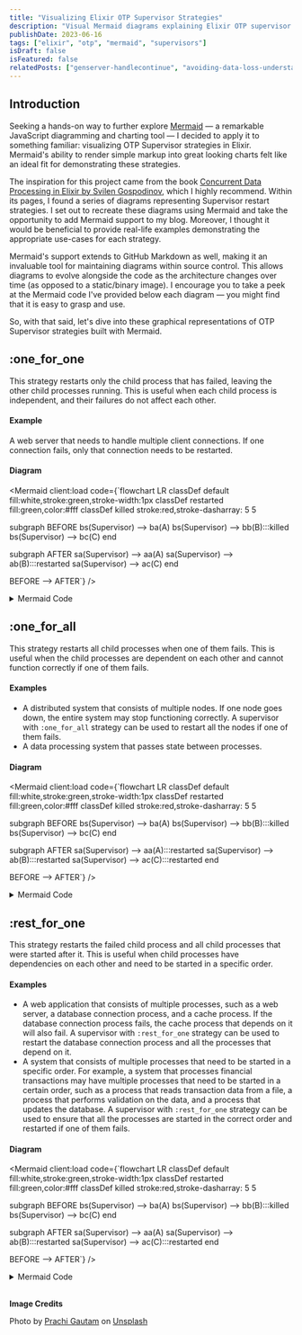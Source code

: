 ```yaml
---
title: "Visualizing Elixir OTP Supervisor Strategies"
description: "Visual Mermaid diagrams explaining Elixir OTP supervisor restart strategies with practical examples."
publishDate: 2023-06-16
tags: ["elixir", "otp", "mermaid", "supervisors"]
isDraft: false
isFeatured: false
relatedPosts: ["genserver-handlecontinue", "avoiding-data-loss-understanding-the-ondelete-option-in-elixir-migrations", "print-stacktrace-in-elixir-elixirlang"]
---
```



## Introduction

Seeking a hands-on way to further explore [Mermaid](https://mermaid.js.org/) — a remarkable JavaScript diagramming and charting tool — I decided to apply it to something familiar: visualizing OTP Supervisor strategies in Elixir. Mermaid's ability to render simple markup into great looking charts felt like an ideal fit for demonstrating these strategies.

The inspiration for this project came from the book [Concurrent Data Processing in Elixir by Svilen Gospodinov](https://amzn.to/3NB3fwI), which I highly recommend. Within its pages, I found a series of diagrams representing Supervisor restart strategies. I set out to recreate these diagrams using Mermaid and take the opportunity to add Mermaid support to my blog. Moreover, I thought it would be beneficial to provide real-life examples demonstrating the appropriate use-cases for each strategy.

Mermaid's support extends to GitHub Markdown as well, making it an invaluable tool for maintaining diagrams within source control. This allows diagrams to evolve alongside the code as the architecture changes over time (as opposed to a static/binary image). I encourage you to take a peek at the Mermaid code I've provided below each diagram — you might find that it is easy to grasp and use.

So, with that said, let's dive into these graphical representations of OTP Supervisor strategies built with Mermaid.

## :one_for_one

This strategy restarts only the child process that has failed, leaving the other child processes running. This is useful when each child process is independent, and their failures do not affect each other.

#### Example

A web server that needs to handle multiple client connections. If one connection fails, only that connection needs to be restarted.

#### Diagram

<Mermaid client:load code={`flowchart LR
  classDef default fill:white,stroke:green,stroke-width:1px
  classDef restarted fill:green,color:#fff
  classDef killed stroke:red,stroke-dasharray: 5 5


  subgraph BEFORE
    bs(Supervisor) --> ba(A)
    bs(Supervisor) --> bb(B):::killed
    bs(Supervisor) --> bc(C)
  end

  subgraph AFTER
    sa(Supervisor) --> aa(A)
    sa(Supervisor) --> ab(B):::restarted
    sa(Supervisor) --> ac(C)
  end

BEFORE --> AFTER`} />

<details>
  <summary>Mermaid Code</summary>

```
flowchart LR
  classDef default fill:white,stroke:green,stroke-width:1px
  classDef restarted fill:green,color:#fff
  classDef killed stroke:red,stroke-dasharray: 5 5


  subgraph BEFORE
    bs(Supervisor) --> ba(A)
    bs(Supervisor) --> bb(B):::killed
    bs(Supervisor) --> bc(C)
  end

  subgraph AFTER
    sa(Supervisor) --> aa(A)
    sa(Supervisor) --> ab(B):::restarted
    sa(Supervisor) --> ac(C)
  end

BEFORE --> AFTER
```

</details>

## :one_for_all

This strategy restarts all child processes when one of them fails. This is useful when the child processes are dependent on each other and cannot function correctly if one of them fails.

#### Examples

- A distributed system that consists of multiple nodes. If one node goes down, the entire system may stop functioning correctly. A supervisor with `:one_for_all` strategy can be used to restart all the nodes if one of them fails.
- A data processing system that passes state between processes.

#### Diagram

<Mermaid client:load code={`flowchart LR
  classDef default fill:white,stroke:green,stroke-width:1px
  classDef restarted fill:green,color:#fff
  classDef killed stroke:red,stroke-dasharray: 5 5


  subgraph BEFORE
    bs(Supervisor) --> ba(A)
    bs(Supervisor) --> bb(B):::killed
    bs(Supervisor) --> bc(C)
  end

  subgraph AFTER
    sa(Supervisor) --> aa(A):::restarted
    sa(Supervisor) --> ab(B):::restarted
    sa(Supervisor) --> ac(C):::restarted
  end

BEFORE --> AFTER`} />

<details>
  <summary>Mermaid Code</summary>

```
flowchart LR
  classDef default fill:white,stroke:green,stroke-width:1px
  classDef restarted fill:green,color:#fff
  classDef killed stroke:red,stroke-dasharray: 5 5


  subgraph BEFORE
    bs(Supervisor) --> ba(A)
    bs(Supervisor) --> bb(B):::killed
    bs(Supervisor) --> bc(C)
  end

  subgraph AFTER
    sa(Supervisor) --> aa(A):::restarted
    sa(Supervisor) --> ab(B):::restarted
    sa(Supervisor) --> ac(C):::restarted
  end

BEFORE --> AFTER
```

</details>

## :rest_for_one

This strategy restarts the failed child process and all child processes that were started after it. This is useful when child processes have dependencies on each other and need to be started in a specific order.

#### Examples

- A web application that consists of multiple processes, such as a web server, a database connection process, and a cache process. If the database connection process fails, the cache process that depends on it will also fail. A supervisor with `:rest_for_one` strategy can be used to restart the database connection process and all the processes that depend on it.
- A system that consists of multiple processes that need to be started in a specific order. For example, a system that processes financial transactions may have multiple processes that need to be started in a certain order, such as a process that reads transaction data from a file, a process that performs validation on the data, and a process that updates the database. A supervisor with `:rest_for_one` strategy can be used to ensure that all the processes are started in the correct order and restarted if one of them fails.

#### Diagram

<Mermaid client:load code={`flowchart LR
  classDef default fill:white,stroke:green,stroke-width:1px
  classDef restarted fill:green,color:#fff
  classDef killed stroke:red,stroke-dasharray: 5 5


  subgraph BEFORE
    bs(Supervisor) --> ba(A)
    bs(Supervisor) --> bb(B):::killed
    bs(Supervisor) --> bc(C)
  end

  subgraph AFTER
    sa(Supervisor) --> aa(A)
    sa(Supervisor) --> ab(B):::restarted
    sa(Supervisor) --> ac(C):::restarted
  end

BEFORE --> AFTER`} />

<details>
  <summary>Mermaid Code</summary>

```
flowchart LR
  classDef default fill:white,stroke:green,stroke-width:1px
  classDef restarted fill:green,color:#fff
  classDef killed stroke:red,stroke-dasharray: 5 5


  subgraph BEFORE
    bs(Supervisor) --> ba(A)
    bs(Supervisor) --> bb(B):::killed
    bs(Supervisor) --> bc(C)
  end

  subgraph AFTER
    sa(Supervisor) --> aa(A)
    sa(Supervisor) --> ab(B):::restarted
    sa(Supervisor) --> ac(C):::restarted
  end

BEFORE --> AFTER
```

</details>

<br />

**Image Credits**

Photo by <a href="https://unsplash.com/es/@prachi30gautam?utm_source=unsplash&utm_medium=referral&utm_content=creditCopyText">Prachi Gautam</a> on <a href="https://unsplash.com/photos/H2eKFyzup6k?utm_source=unsplash&utm_medium=referral&utm_content=creditCopyText">Unsplash</a>